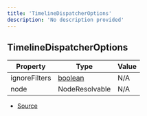 ```yaml
---
title: 'TimelineDispatcherOptions'
description: 'No description provided'
---
```


## TimelineDispatcherOptions

| Property      | Type                                                                                                | Value |
| ------------- | --------------------------------------------------------------------------------------------------- | ----- |
| ignoreFilters | [boolean](https://developer.mozilla.org/en-US/docs/Web/JavaScript/Reference/Global_Objects/Boolean) | N/A   |
| node          | NodeResolvable                                                                                      | N/A   |

- [Source](https://github.com/androz2091/discord-player/blob/ce04b3f4c6671029ce4d4aa9090e56ac7e7f5666/packages/discord-player/src/hooks/useTimeline.ts#L5)
